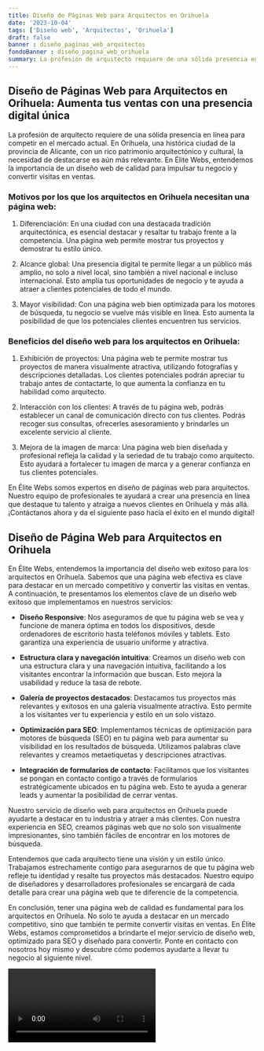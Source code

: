 ```yaml
---
title: Diseño de Páginas Web para Arquitectos en Orihuela
date: '2023-10-04'
tags: ['Diseño web', 'Arquitectos', 'Orihuela']
draft: false
banner : diseño_paginas_web_arquitectos
fondoBanner : diseño_pagina_web_orihuela
summary: La profesión de arquitecto requiere de una sólida presencia en línea para competir en el mercado actual. En Orihuela, una histórica ciudad de la provincia de Alicante, con un rico patrimonio arquitectónico y cultural, la necesidad de destacarse es aún más relevante. En Élite Webs, entendemos la importancia de un diseño web de calidad para impulsar tu negocio y convertir visitas en ventas.
---
```


## Diseño de Páginas Web para Arquitectos en Orihuela: Aumenta tus ventas con una presencia digital única

La profesión de arquitecto requiere de una sólida presencia en línea para competir en el mercado actual. En Orihuela, una histórica ciudad de la provincia de Alicante, con un rico patrimonio arquitectónico y cultural, la necesidad de destacarse es aún más relevante. En Élite Webs, entendemos la importancia de un diseño web de calidad para impulsar tu negocio y convertir visitas en ventas.

### Motivos por los que los arquitectos en Orihuela necesitan una página web:

1. Diferenciación: En una ciudad con una destacada tradición arquitectónica, es esencial destacar y resaltar tu trabajo frente a la competencia. Una página web permite mostrar tus proyectos y demostrar tu estilo único.

2. Alcance global: Una presencia digital te permite llegar a un público más amplio, no solo a nivel local, sino también a nivel nacional e incluso internacional. Esto amplía tus oportunidades de negocio y te ayuda a atraer a clientes potenciales de todo el mundo.

3. Mayor visibilidad: Con una página web bien optimizada para los motores de búsqueda, tu negocio se vuelve más visible en línea. Esto aumenta la posibilidad de que los potenciales clientes encuentren tus servicios.

### Beneficios del diseño web para los arquitectos en Orihuela:

1. Exhibición de proyectos: Una página web te permite mostrar tus proyectos de manera visualmente atractiva, utilizando fotografías y descripciones detalladas. Los clientes potenciales podrán apreciar tu trabajo antes de contactarte, lo que aumenta la confianza en tu habilidad como arquitecto.

2. Interacción con los clientes: A través de tu página web, podrás establecer un canal de comunicación directo con tus clientes. Podrás recoger sus consultas, ofrecerles asesoramiento y brindarles un excelente servicio al cliente.

3. Mejora de la imagen de marca: Una página web bien diseñada y profesional refleja la calidad y la seriedad de tu trabajo como arquitecto. Esto ayudará a fortalecer tu imagen de marca y a generar confianza en tus clientes potenciales.

En Élite Webs somos expertos en diseño de páginas web para arquitectos. Nuestro equipo de profesionales te ayudará a crear una presencia en línea que destaque tu talento y atraiga a nuevos clientes en Orihuela y más allá. ¡Contáctanos ahora y da el siguiente paso hacia el éxito en el mundo digital!

<GifSeo />

<Cta />

## Diseño de Página Web para Arquitectos en Orihuela

En Élite Webs, entendemos la importancia del diseño web exitoso para los arquitectos en Orihuela. Sabemos que una página web efectiva es clave para destacar en un mercado competitivo y convertir las visitas en ventas. A continuación, te presentamos los elementos clave de un diseño web exitoso que implementamos en nuestros servicios:

- **Diseño Responsive**: Nos aseguramos de que tu página web se vea y funcione de manera óptima en todos los dispositivos, desde ordenadores de escritorio hasta teléfonos móviles y tablets. Esto garantiza una experiencia de usuario uniforme y atractiva.

- **Estructura clara y navegación intuitiva**: Creamos un diseño web con una estructura clara y una navegación intuitiva, facilitando a los visitantes encontrar la información que buscan. Esto mejora la usabilidad y reduce la tasa de rebote.

- **Galería de proyectos destacados**: Destacamos tus proyectos más relevantes y exitosos en una galería visualmente atractiva. Esto permite a los visitantes ver tu experiencia y estilo en un solo vistazo.

- **Optimización para SEO**: Implementamos técnicas de optimización para motores de búsqueda (SEO) en tu página web para aumentar su visibilidad en los resultados de búsqueda. Utilizamos palabras clave relevantes y creamos metaetiquetas y descripciones atractivas.

- **Integración de formularios de contacto**: Facilitamos que los visitantes se pongan en contacto contigo a través de formularios estratégicamente ubicados en tu página web. Esto te ayuda a generar leads y aumentar la posibilidad de cerrar ventas.

Nuestro servicio de diseño web para arquitectos en Orihuela puede ayudarte a destacar en tu industria y atraer a más clientes. Con nuestra experiencia en SEO, creamos páginas web que no solo son visualmente impresionantes, sino también fáciles de encontrar en los motores de búsqueda.

Entendemos que cada arquitecto tiene una visión y un estilo único. Trabajamos estrechamente contigo para asegurarnos de que tu página web refleje tu identidad y resalte tus proyectos más destacados. Nuestro equipo de diseñadores y desarrolladores profesionales se encargará de cada detalle para crear una página web que te diferencie de la competencia.

En conclusión, tener una página web de calidad es fundamental para los arquitectos en Orihuela. No solo te ayuda a destacar en un mercado competitivo, sino que también te permite convertir visitas en ventas. En Élite Webs, estamos comprometidos a brindarte el mejor servicio de diseño web, optimizado para SEO y diseñado para convertir. Ponte en contacto con nosotros hoy mismo y descubre cómo podemos ayudarte a llevar tu negocio al siguiente nivel.

<Video />

<CtaBot job='Arquitectos' city='Orihuela'/>

<Gmaps query='Orihuela+españa+maps' />